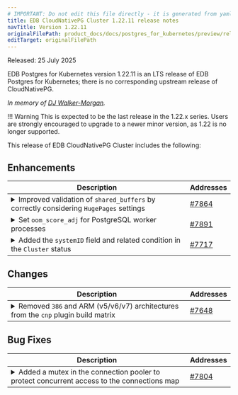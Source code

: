 ```yaml
---
# IMPORTANT: Do not edit this file directly - it is generated from yaml source.
title: EDB CloudNativePG Cluster 1.22.11 release notes
navTitle: Version 1.22.11
originalFilePath: product_docs/docs/postgres_for_kubernetes/preview/rel_notes/src/1.22.11_rel_notes.yml
editTarget: originalFilePath
---
```


Released: 25 July 2025

EDB Postgres for Kubernetes version 1.22.11 is an LTS release of EDB Postgres for Kubernetes; 
there is no corresponding upstream release of CloudNativePG.

*In memory of [DJ Walker-Morgan](https://www.linkedin.com/in/codepope/).*

!!! Warning
    This is expected to be the last release in the 1.22.x series.
    Users are strongly encouraged to upgrade to a newer minor version, as 1.22
    is no longer supported.

This release of EDB CloudNativePG Cluster includes the following:

## Enhancements

<table class="table w-100"><thead><tr><th>Description</th><th width="10%">Addresses</th></tr></thead><tbody>
<tr><td><details><summary>Improved validation of <code>shared_buffers</code> by correctly considering <code>HugePages</code> settings</summary><hr/><p>...ensuring accurate memory configuration checks.</p>
</details></td><td><a href="https://github.com/cloudnative-pg/cloudnative-pg/pull/7864">#7864</a></td></tr>
<tr><td><details><summary>Set <code>oom_score_adj</code> for PostgreSQL worker processes</summary><hr/><p>...to improve prioritization during out-of-memory situations.</p>
</details></td><td><a href="https://github.com/cloudnative-pg/cloudnative-pg/pull/7891">#7891</a></td></tr>
<tr><td><details><summary>Added the <code>systemID</code> field and related condition in the <code>Cluster</code> status</summary><hr/><p>...to track the PostgreSQL system identifier.</p>
</details></td><td><a href="https://github.com/cloudnative-pg/cloudnative-pg/pull/7717">#7717</a></td></tr>
</tbody></table>


## Changes

<table class="table w-100"><thead><tr><th>Description</th><th width="10%">Addresses</th></tr></thead><tbody>
<tr><td><details><summary>Removed <code>386</code> and ARM (v5/v6/v7) architectures from the <code>cnp</code> plugin build matrix</summary><hr/><p>...reducing the number of published binaries.</p>
</details></td><td><a href="https://github.com/cloudnative-pg/cloudnative-pg/pull/7648">#7648</a></td></tr>
</tbody></table>


## Bug Fixes

<table class="table w-100"><thead><tr><th>Description</th><th width="10%">Addresses</th></tr></thead><tbody>
<tr><td><details><summary>Added a mutex in the connection pooler to protect concurrent access to the connections map</summary><hr/><p>...improving stability in high-concurrency environments.</p>
</details></td><td><a href="https://github.com/cloudnative-pg/cloudnative-pg/pull/7804">#7804</a></td></tr>
</tbody></table>


